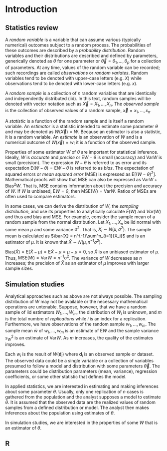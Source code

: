# Introduction {#intro}

## Statistics review

A *random variable* is a variable that can assume various (typically numerical) outcomes subject to a random process. The probabilities of these outcomes are described by a *probability distribution*. Random variables and their distributions are described and defined by parameters, generically denoted as $\theta$ for one parameter or $\vec{\theta} = \theta_1, \dots, \theta_p$ for a collection of parameters. At any time, values of the random variable can be recorded; such recordings are called *observations* or *random variates*. Random variables tend to be denoted with upper-case letters (e.g. $X$) while observations tend to be denoted with lower-case letters (e.g. $x$).

A *random sample* is a collection of $n$ random variables that are identically and independently distributed (iid). In this text, random samples will be denoted with vector notation such as $\vec{X} = X_1, \dots, X_n$. The *observed sample* is the collection of observed values of a random sample, $\vec{x} = x_1, \dots, x_n$. 

A *statistic* is a function of the random sample and is itself a random variable. An *estimator* is a statistic intended to estimate some parameter $\theta$ and may be denoted as $W(\vec{X})=W$. Because an estimator is also a statistic, it is a random variable. An *estimate* is an observation of $W$ and is a numerical outcome of $W(\vec{x})=w$; it is a function of the observed sample. 

Properties of some estimator $W$ of $\theta$ are important for statistical inference. Ideally, $W$ is *accurate* and *precise* or $\mathrm{E}W-\theta$ is small (accuracy) and $\mathrm{Var}W$ is small (precision). The expression $W-\theta$ is referred to as error and its expectation $\mathrm{E}\left(W-\theta\right) = \mathrm{E}W-\theta$ is referred to as *bias*. The expectation of squared errors or *mean squared error* (MSE) is expressed as $\mathrm{E}\left[\left(W-\theta\right)^2\right]$. Mathematical proofs will show that MSE can also be expressed as $\mathrm{Var}W + \mathrm{Bias}^2W$. That is, MSE contains information about the precision and accuracy of $W$. If $W$ is unbiased, $\mathrm{E}W=\theta$, then $\mathrm{MSE}(W)=\mathrm{Var}W$. Ratios of MSEs are often used to compare estimators.

In some cases, we can derive the distribution of $W$, the *sampling distribution*, and use its properties to analytically calculate $E(W)$ and $Var(W)$ and thus and bias and MSE. For example, consider the sample mean of a random sample from the normal distribution. Let  $X_1, \dots, X_n$ be iid normal with some mean $\mu$ and some variance $\sigma^2$. That is, $X_i \sim N(\mu, \sigma^2)$. The sample mean is calculated as $\bar{X} = n^{-1}\sum^n_{i=1}{X_i}$ and is an estimator of $\mu$. It is known that $\bar{X} \sim N(\mu, n^{-1}\sigma^2)$.

$\mathrm{Bias}(\bar{X})=\mathrm{E}\left(\bar{X} - \mu\right) = \mathrm{E}\bar{X} - \mu = \mu-\mu=0$, so $\bar{X}$ is an unbiased estimator of $\mu$. Thus, $\mathrm{MSE}(W) = \mathrm{Var}W = n^{-1}\sigma^2$. The variance of $W$ decreases as $n$ increases; the precision of $\bar{X}$ as an estimator of $\mu$ improves with larger sample sizes. 




## Simulation studies

Analytical approaches such as above are not always possible. The sampling distribution of $W$ may not be available or the necessary mathematical operations are untenable. Suppose, however, that we have a random sample of iid estimators $W_1, \dots, W_m$, the distribution of $W_i$ is unknown, and $m$ is the total numbre of *replications* while $i$ is an index for a replication. Furthermore, we have observations of the random sample $w_1, \dots, w_m$. The sample mean $\bar{w}$ of $w_1, \dots, w_m$ is an estimate of $\mathrm{E}W$ and the sample variance $s^2_W$ is an estimate of $\mathrm{Var}W$. As $m$ increases, the quality of the estimates improves.

Each $w_i$ is the result of $W(\mathbf{d}_i)$ where $\mathbf{d}_i$ is an observed sample or dataset. The observed data could be a single variable or a collection of variables presumed to follow a model and distribution with some parameters  $\vec{\theta}$. The parameters could be distribution parameters (mean, variance), regression coefficients, or some other statistic that defines the model. 

In applied statistics, we are interested in estimating and making inferences about some parameter $\theta$. Usually, only one replication of $n$ cases is gathered from the population and the analyst supposes a model to estimate $\theta$. It is assumed that the observed data are the realized values of random samples from a defined distribution or model. The analyst then makes inferences about the population using estimates of $\theta$. 

In simulation studies, we are interested in the properties of some $W$ that is an estimator of $\theta$. 




## R


